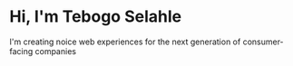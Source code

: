 # Hi, I'm Tebogo Selahle

I'm creating noice web experiences for the next generation of consumer-facing companies
